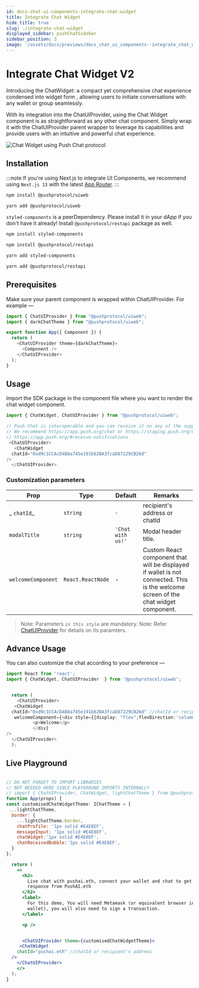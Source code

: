 ```yaml
---
id: docs-chat-ui-components-integrate-chat-widget
title: Integrate Chat Widget
hide_title: true
slug: ./integrate-chat-widget
displayed_sidebar: pushChatSidebar
sidebar_position: 3
image: '/assets/docs/previews/docs_chat_ui_components--integrate_chat_widget.png'
---
```


# Integrate Chat Widget V2

Introducing the ChatWidget: a compact yet comprehensive chat experience condensed into widget form , allowing users to initiate conversations with any wallet or group seamlessly.

With its integration into the ChatUIProvider, using the Chat Widget component is as straightforward as any other chat component. Simply wrap it with the ChatUIProvider parent wrapper to leverage its capabilities and provide users with an intuitive and powerful chat experience.

![Chat Widget using Push Chat protocol](/assets/docs/chat/ui-components/integrate-chat-widget/chat-widget-preview.png)

<head>
  <title>
    {`Integrate Chat Widget V2 | UI Components | Push Chat | Push Documentation`}
  </title>
</head>


## Installation

:::note
If you're using Next.js to integrate UI Components, we recommend using `Next.js 13` with the latest [App Router](https://nextjs.org/docs/app).
:::

<Tabs className="installation" groupId="bot-installation">
  <TabItem value="npm" default>

```zsh
npm install @pushprotocol/uiweb
```

  </TabItem>

  <TabItem value="yarn" default>

```zsh
yarn add @pushprotocol/uiweb
```

  </TabItem>
</Tabs>

`styled-components` is a peerDependency. Please install it in your dApp if you don't have it already! Install `@pushprotocol/restapi` package as well.

<Tabs className="installation" groupId="bot-installation">
  <TabItem value="npm" default>

```zsh
npm install styled-components

npm install @pushprotocol/restapi
```

  </TabItem>

  <TabItem value="yarn" default>

```zsh
yarn add styled-components

yarn add @pushprotocol/restapi
```

  </TabItem>
</Tabs>

## Prerequisites

Make sure your parent component is wrapped within ChatUIProvider. For example —

```typescript
import { ChatUIProvider } from "@pushprotocol/uiweb";
import { darkChatTheme } from "@pushprotocol/uiweb";

export function App({ Component }) {
  return (
    <ChatUIProvider theme={darkChatTheme}>
      <Component />
    </ChatUIProvider>
  );
}
```

## Usage

Import the SDK package in the component file where you want to render the chat widget component.

<Tabs className="codetabs" groupId="code-examples">
  <TabItem value="react" attributes={{className: "codetab react"}} default>

```typescript
import { ChatWidget, ChatUIProvider } from "@pushprotocol/uiweb";

// Push Chat is interoperable and you can receive it on any of the supported platforms
// We recommend https://app.push.org/chat or https://staging.push.org/chat or Push mobile app
// https://app.push.org/#receive-notifications
 <ChatUIProvider>
   <ChatWidget
  chatId="0xd9c1CCAcD4B8a745e191b62BA3fcaD87229CB26d"
/>
  </ChatUIProvider>

```

  </TabItem>
</Tabs>

### Customization parameters

| Prop               | Type              | Default           | Remarks                                                                                                                            |
| ------------------ | ----------------- | ----------------- | ---------------------------------------------------------------------------------------------------------------------------------- |
| _ `chatId`_        | `string`          | `-`               | recipient's address or chatId                                                                                                      |
| `modalTitle`       | `string`          | `'Chat with us!'` | Modal header title.                                                                                                                |
| `welcomeComponent` | `React.ReactNode` | -                 | Custom React component that will be displayed if wallet is not connected. This is the welcome screen of the chat widget component. |

> Note: Parameters _`in this style`_ are mandatory.
> Note: Refer [ChatUIProvider](/docs/chat/ui-components/Advanced/ChatUIProvider/) for details on its paramters.

## Advance Usage

You can also customize the chat according to your preference —

<Tabs className="codetabs" groupId="code-examples">
  <TabItem value="react" attributes={{className: "codetab react"}} default>

```typescript
import React from 'react';
import { ChatWidget, ChatUIProvider  } from '@pushprotocol/uiweb';


  return (
    <ChatUIProvider>
   <ChatWidget
  chatId="0xd9c1CCAcD4B8a745e191b62BA3fcaD87229CB26d" //chatId or recipient's address
   welcomeComponent={<div style={{display: "flex",flexDirection:'column',border:'1px solid black',overflow:'auto',height:'100%',width:'100%'}}>
          <p>Welcome</p>
          </div}
/>
  </ChatUIProvider>
  );

```

  </TabItem>
</Tabs>

## Live Playground

```jsx live customPropMinimized="true"

// DO NOT FORGET TO IMPORT LIBRARIES
// NOT NEEDED HERE SINCE PLAYGROUND IMPORTS INTERNALLY
// import { ChatUIProvider, ChatWidget, lightChatTheme } from @pushprotocol/uiweb;
function App(props) {
const customisedChatWidgetTheme: IChatTheme = {
 ...lightChatTheme,
  border: {
    ...lightChatTheme.border,
    chatProfile: '1px solid #E4E8EF',
    messageInput: '1px solid #E4E8EF',
    chatWidget:'1px solid #E4E8EF',
    chatReceivedBubble:'1px solid #E4E8EF',
  }
};

  return (
    <>
      <h2>
        Live chat with pushai.eth, connect your wallet and chat to get sassy
        response from PushAI.eth
      </h2>
      <label>
        For this demo, You will need Metamask (or equivalent browser injected
        wallet), you will also need to sign a transaction.
      </label>

      <p />


      <ChatUIProvider theme={customisedChatWidgetTheme}>
     <ChatWidget
    chatId="pushai.eth" //chatId or recipient's address
  />
    </ChatUIProvider>
    </>
  );
}
```
